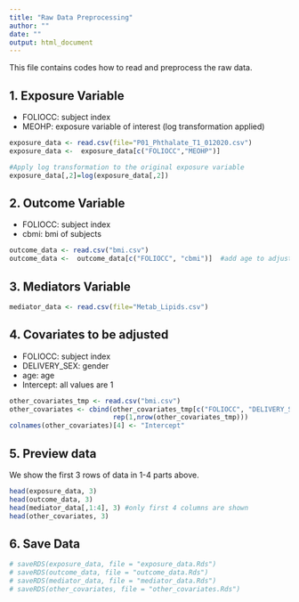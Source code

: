 ```yaml
---
title: "Raw Data Preprocessing"
author: ""
date: ""
output: html_document
---
```



This file contains codes how to read and preprocess the raw data. 

## 1. Exposure Variable

- FOLIOCC: subject index
- MEOHP: exposure variable of interest (log transformation applied)


```r
exposure_data <- read.csv(file="P01_Phthalate_T1_012020.csv")
exposure_data <-  exposure_data[c("FOLIOCC","MEOHP")] 

#Apply log transformation to the original exposure variable 
exposure_data[,2]=log(exposure_data[,2])
```


## 2. Outcome Variable

- FOLIOCC: subject index
- cbmi: bmi of subjects 

```r
outcome_data <- read.csv("bmi.csv")
outcome_data <-  outcome_data[c("FOLIOCC", "cbmi")]  #add age to adjust
```

## 3. Mediators Variable

```r
mediator_data <- read.csv(file="Metab_Lipids.csv")
```

## 4. Covariates to be adjusted

- FOLIOCC: subject index
- DELIVERY_SEX: gender
- age: age
- Intercept: all values are 1

```r
other_covariates_tmp <- read.csv("bmi.csv")
other_covariates <- cbind(other_covariates_tmp[c("FOLIOCC", "DELIVERY_SEX", "age")], 
                          rep(1,nrow(other_covariates_tmp)))
colnames(other_covariates)[4] <- "Intercept"
```

## 5. Preview data

We show the first 3 rows of data in 1-4 parts above.
```r
head(exposure_data, 3)
head(outcome_data, 3)
head(mediator_data[,1:4], 3) #only first 4 columns are shown 
head(other_covariates, 3)
```


## 6. Save Data
```r
# saveRDS(exposure_data, file = "exposure_data.Rds")
# saveRDS(outcome_data, file = "outcome_data.Rds")
# saveRDS(mediator_data, file = "mediator_data.Rds")
# saveRDS(other_covariates, file = "other_covariates.Rds")
```


